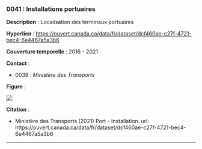 ### 0041 : Installations portuaires {-}

<!-- -------------------------------------------------- -->
**Description** : Localisation des terminaux portuaires

<!-- -------------------------------------------------- -->

  **Hyperlien** : [https://ouvert.canada.ca/data/fr/dataset/dcf460ae-c27f-4721-bec4-6e4467a5a3b6](https://ouvert.canada.ca/data/fr/dataset/dcf460ae-c27f-4721-bec4-6e4467a5a3b6)


<!-- -------------------------------------------------- -->

  **Couverture temporelle** : 2016 - 2021



<!-- -------------------------------------------------- -->
**Contact** :


  - 0039 : *Ministère des Transports*


<!-- -------------------------------------------------- -->
**Figure** :

![](../figures/figures-format/data0041.png)


<!-- -------------------------------------------------- -->
**Citation** :


  - Ministère des Transports (2021) Port - Installation. url: https://ouvert.canada.ca/data/fr/dataset/dcf460ae-c27f-4721-bec4-6e4467a5a3b6




<!-- -------------------------------------------------- -->



<hr>
<br>
